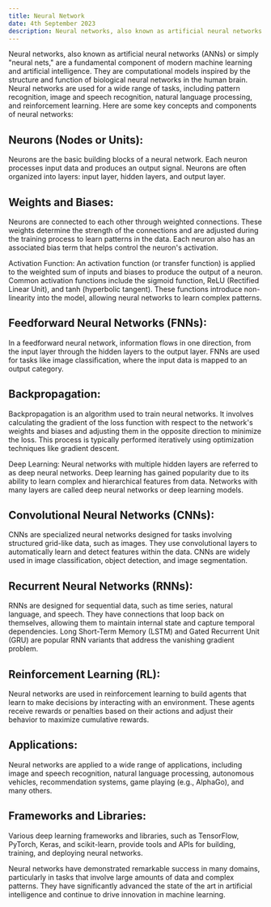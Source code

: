 ```yaml
---
title: Neural Network
date: 4th September 2023
description: Neural networks, also known as artificial neural networks (ANNs) or simply "neural nets," are a fundamental component of modern machine learning and artificial intelligence.
---
```


Neural networks, also known as artificial neural networks (ANNs) or simply "neural nets," are a fundamental component of modern machine learning and artificial intelligence. They are computational models inspired by the structure and function of biological neural networks in the human brain. Neural networks are used for a wide range of tasks, including pattern recognition, image and speech recognition, natural language processing, and reinforcement learning. Here are some key concepts and components of neural networks:

## **Neurons (Nodes or Units):**

Neurons are the basic building blocks of a neural network. Each neuron processes input data and produces an output signal. Neurons are often organized into layers: input layer, hidden layers, and output layer.


## **Weights and Biases:**

Neurons are connected to each other through weighted connections. These weights determine the strength of the connections and are adjusted during the training process to learn patterns in the data. Each neuron also has an associated bias term that helps control the neuron's activation.


Activation Function: An activation function (or transfer function) is applied to the weighted sum of inputs and biases to produce the output of a neuron. Common activation functions include the sigmoid function, ReLU (Rectified Linear Unit), and tanh (hyperbolic tangent). These functions introduce non-linearity into the model, allowing neural networks to learn complex patterns.


## **Feedforward Neural Networks (FNNs):**

In a feedforward neural network, information flows in one direction, from the input layer through the hidden layers to the output layer. FNNs are used for tasks like image classification, where the input data is mapped to an output category.


## **Backpropagation:**

Backpropagation is an algorithm used to train neural networks. It involves calculating the gradient of the loss function with respect to the network's weights and biases and adjusting them in the opposite direction to minimize the loss. This process is typically performed iteratively using optimization techniques like gradient descent.


Deep Learning: Neural networks with multiple hidden layers are referred to as deep neural networks. Deep learning has gained popularity due to its ability to learn complex and hierarchical features from data. Networks with many layers are called deep neural networks or deep learning models.


## **Convolutional Neural Networks (CNNs):**

CNNs are specialized neural networks designed for tasks involving structured grid-like data, such as images. They use convolutional layers to automatically learn and detect features within the data. CNNs are widely used in image classification, object detection, and image segmentation.


## **Recurrent Neural Networks (RNNs):**

RNNs are designed for sequential data, such as time series, natural language, and speech. They have connections that loop back on themselves, allowing them to maintain internal state and capture temporal dependencies. Long Short-Term Memory (LSTM) and Gated Recurrent Unit (GRU) are popular RNN variants that address the vanishing gradient problem.


## **Reinforcement Learning (RL):**

Neural networks are used in reinforcement learning to build agents that learn to make decisions by interacting with an environment. These agents receive rewards or penalties based on their actions and adjust their behavior to maximize cumulative rewards.


## **Applications:**

Neural networks are applied to a wide range of applications, including image and speech recognition, natural language processing, autonomous vehicles, recommendation systems, game playing (e.g., AlphaGo), and many others.


## **Frameworks and Libraries:**

Various deep learning frameworks and libraries, such as TensorFlow, PyTorch, Keras, and scikit-learn, provide tools and APIs for building, training, and deploying neural networks.


Neural networks have demonstrated remarkable success in many domains, particularly in tasks that involve large amounts of data and complex patterns. They have significantly advanced the state of the art in artificial intelligence and continue to drive innovation in machine learning.
